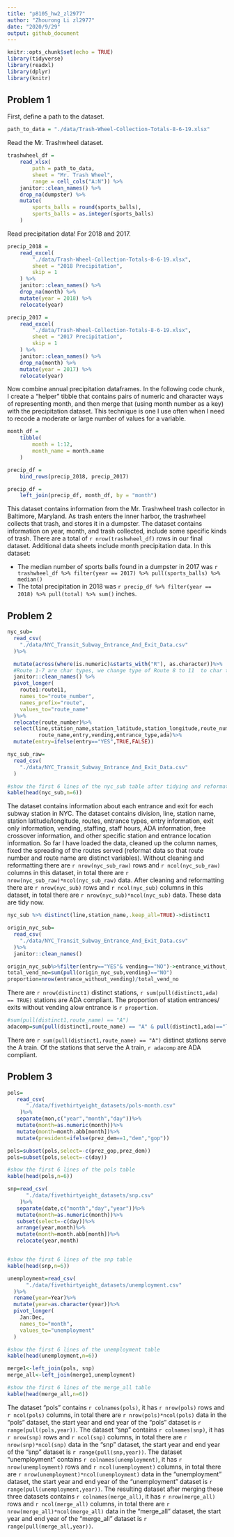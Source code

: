 ```yaml
---
title: "p8105_hw2_zl2977"
author: "Zhourong Li zl2977"
date: "2020/9/29"
output: github_document
---
```


```r
knitr::opts_chunk$set(echo = TRUE)
library(tidyverse)
library(readxl)
library(dplyr)
library(knitr)
```




## Problem 1

First, define a path to the dataset. 

```r
path_to_data = "./data/Trash-Wheel-Collection-Totals-8-6-19.xlsx"
```


Read the Mr. Trashwheel dataset. 

```r
trashwheel_df = 
	read_xlsx(
		path = path_to_data,
		sheet = "Mr. Trash Wheel",
		range = cell_cols("A:N")) %>% 
	janitor::clean_names() %>% 
	drop_na(dumpster) %>% 
	mutate(
		sports_balls = round(sports_balls),
		sports_balls = as.integer(sports_balls) 
	)
```

Read precipitation data! For 2018 and 2017. 

```r
precip_2018 = 
	read_excel(
		"./data/Trash-Wheel-Collection-Totals-8-6-19.xlsx",
		sheet = "2018 Precipitation",
		skip = 1
	) %>%
	janitor::clean_names() %>%
	drop_na(month) %>%
	mutate(year = 2018) %>%
	relocate(year)

precip_2017 = 
	read_excel(
		"./data/Trash-Wheel-Collection-Totals-8-6-19.xlsx",
		sheet = "2017 Precipitation",
		skip = 1
	) %>% 
	janitor::clean_names() %>% 
	drop_na(month) %>%  
	mutate(year = 2017) %>% 
	relocate(year)
```

Now combine annual precipitation dataframes. In the following code chunk, I create a "helper" tibble that contains pairs of numeric and character ways of representing month, and then merge that (using month number as a key) with the precipitation dataset. This technique is one I use often when I need to recode a moderate or large number of values for a variable. 

```r
month_df = 
	tibble(
		month = 1:12,
		month_name = month.name
	)

precip_df = 
	bind_rows(precip_2018, precip_2017)

precip_df =
	left_join(precip_df, month_df, by = "month")


```

This dataset contains information from the Mr. Trashwheel trash collector in Baltimore, Maryland. As trash enters the inner harbor, the trashwheel collects that trash, and stores it in a dumpster. The dataset contains information on year, month, and trash collected, include some specific kinds of trash. There are a total of `r nrow(trashwheel_df)` rows in our final dataset. Additional data sheets include month precipitation data. In this dataset:

* The median number of sports balls found in a dumpster in 2017 was `r trashwheel_df %>% filter(year == 2017) %>% pull(sports_balls) %>% median()`
* The total precipitation in 2018 was `r precip_df %>% filter(year == 2018) %>% pull(total) %>% sum()` inches.

## Problem 2


```r

nyc_sub=
  read_csv(
    "./data/NYC_Transit_Subway_Entrance_And_Exit_Data.csv"
  )%>%

  mutate(across(where(is.numeric)&starts_with("R"), as.character))%>%
  #Route 1-7 are char types, we change type of Route 8 to 11  to char type as well since pivot_longer function only combines same types of columns
  janitor::clean_names() %>%
  pivot_longer(
    route1:route11,
    names_to="route_number",
    names_prefix="route",
    values_to="route_name"
  )%>%
  relocate(route_number)%>%
  select(line,station_name,station_latitude,station_longitude,route_number,
          route_name,entry,vending,entrance_type,ada)%>%
  mutate(entry=ifelse(entry=="YES",TRUE,FALSE))

nyc_sub_raw=
  read_csv(
    "./data/NYC_Transit_Subway_Entrance_And_Exit_Data.csv"
  )

#show the first 6 lines of the nyc_sub table after tidying and reformatting
kable(head(nyc_sub,n=6))
```

The dataset contains information about each entrance and exit for each subway station in NYC. The
dataset contains division, line, station name, station latitude/longitude, routes, entrance types, entry information, exit only information, vending, staffing, staff hours, ADA information, free crossover information, and other specific station and entrance location information. So far I have loaded the data, cleaned up the column names, fixed the spreading of the routes served (reformat data so that route number and route name are distinct variables). Without cleaning and reformatting there are `r nrow(nyc_sub_raw)` rows and `r ncol(nyc_sub_raw)` columns in this dataset, in total there are `r nrow(nyc_sub_raw)*ncol(nyc_sub_raw)` data. After cleaning and reformatting there are `r nrow(nyc_sub)` rows and `r ncol(nyc_sub)` columns in this dataset, in total there are `r nrow(nyc_sub)*ncol(nyc_sub)` data. These data are tidy now.

```r
nyc_sub %>% distinct(line,station_name,.keep_all=TRUE)->distinct1
```

```r
origin_nyc_sub=
  read_csv(
    "./data/NYC_Transit_Subway_Entrance_And_Exit_Data.csv"
  )%>%
  janitor::clean_names()

origin_nyc_sub%>%filter(entry=="YES"& vending=="NO")->entrance_without_vending
total_vend_no=sum(pull(origin_nyc_sub,vending)=="NO")
proportion=nrow(entrance_without_vending)/total_vend_no
```
There are `r nrow(distinct1)` distinct stations, `r sum(pull(distinct1,ada) == TRUE)` stations are ADA compliant. The proportion of station entrances/ exits without vending alow entrance is `r proportion`.
```r
#sum(pull(distinct1,route_name) == "A")
adacomp=sum(pull(distinct1,route_name) == "A" & pull(distinct1,ada)=="TRUE")

```
There are `r sum(pull(distinct1,route_name) == "A")` distinct stations serve the A train. Of the stations that serve the A train, `r adacomp` are ADA compliant.

## Problem 3


```r
pols=
   read_csv(
      "./data/fivethirtyeight_datasets/pols-month.csv"
    )%>%
   separate(mon,c("year","month","day"))%>%
   mutate(month=as.numeric(month))%>%
   mutate(month=month.abb[month])%>%
   mutate(president=ifelse(prez_dem==1,"dem","gop"))

pols=subset(pols,select=-c(prez_gop,prez_dem))
pols=subset(pols,select=-c(day))

#show the first 6 lines of the pols table
kable(head(pols,n=6))
```
```r

snp=read_csv(
      "./data/fivethirtyeight_datasets/snp.csv"
    )%>%
   separate(date,c("month","day","year"))%>%
   mutate(month=as.numeric(month))%>%
   subset(select=-c(day))%>%
   arrange(year,month)%>%
   mutate(month=month.abb[month])%>%
   relocate(year,month) 


#show the first 6 lines of the snp table
kable(head(snp,n=6))
```



```r
unemployment=read_csv(
      "./data/fivethirtyeight_datasets/unemployment.csv"
  )%>%
  rename(year=Year)%>%
  mutate(year=as.character(year))%>%
  pivot_longer(
    Jan:Dec,
    names_to="month",
    values_to="unemployment"
  )

#show the first 6 lines of the unemployment table
kable(head(unemployment,n=6))
```

```r
merge1<-left_join(pols, snp)
merge_all<-left_join(merge1,unemployment)

#show the first 6 lines of the merge_all table
kable(head(merge_all,n=6))
```

The dataset "pols" contains `r colnames(pols)`, it has `r nrow(pols)` rows and `r ncol(pols)` columns, in total there are `r nrow(pols)*ncol(pols)` data in the "pols" dataset, the start year and end year of the "pols" dataset is `r range(pull(pols,year))`. The dataset "snp" contains `r colnames(snp)`, it has `r nrow(snp)` rows and `r ncol(snp)` columns, in total there are `r nrow(snp)*ncol(snp)` data in the "snp" dataset, the start year and end year of the "snp" dataset is `r range(pull(snp,year))`. The dataset "unemployment" contains `r colnames(unemployment)`, it has `r nrow(unemployment)` rows and `r ncol(unemployment)` columns, in total there are `r nrow(unemployment)*ncol(unemployment)` data in the "unemployment" dataset, the start year and end year of the "unemployment" dataset is `r range(pull(unemployment,year))`. The resulting dataset after merging these three datasets contains `r colnames(merge_all)`, it has `r nrow(merge_all)` rows and `r ncol(merge_all)` columns, in total there are `r nrow(merge_all)*ncol(merge_all)` data in the "merge_all" dataset, the start year and end year of the "merge_all" dataset is `r range(pull(merge_all,year))`. 